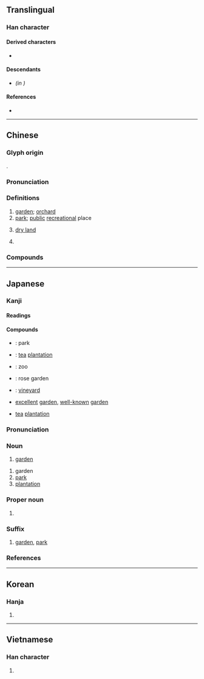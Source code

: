 {{also|园}}
{{character info/new}}
==Translingual==

===Han character===
{{Han char|rn=31|rad=囗|as=10|sn=13|four=60232|canj=WGRV|ids=⿴囗袁}}

====Derived characters====
* {{l|mul|[[薗]], [[𡈤]], [[𬕶]], [[𡑰]], [[𬬎]]}}

====Descendants====
* {{l|mul|[[园]]}} ''(in {{w|simplified Chinese}})''

====References====
* {{Han ref|kx=0220.080|dkj=04818|dj=0451.130|hdz=10723.040|uh=5712|ud=22290|bh=B6E9|bd=46825}}

----

==Chinese==
{{zh-forms|s=园}}

===Glyph origin===
{{Han etym}}
{{Han compound|囗|袁|c1=s|c2=p|t1=fence|ls=psc}}.

===Pronunciation===
{{zh-pron
|m=yuán,er=y
|m-s=
|c=jyun4,jyun4-2
|c-t=
|g=
|h=pfs=yèn
|j=
|md=huòng
|mn=xm,qz,kh,tp,tn,tc,lk,sx,yl,km,mg,hc:hn̂g/zz,yl:hûiⁿ/oân
|mn_note=hn̂g/hûiⁿ - vernacular; oân - literary
|mn-t=hng5
|w=3hhyoe
|x=
|oc=y
|mc=y
|cat=n,pn
}}

===Definitions===
{{zh-hanzi}}

# [[garden]]; [[orchard]]
# [[park]]; [[public]] [[recreational]] place
# {{lb|zh|Min}} [[dry land]]
# {{surname|lang=zh}}

===Compounds===
{{zh-der|園遊會|後園|名園|園區|北海公園|園陵|伊甸園|御花園|庭園植物|圓明園|園子|息影園林|公園|園有桃|七號公園|墳園|庭園|幼稚園病|幼稚園|園妾|市民農園|工業園區|園官|屋頂花園|家園|園藝|園吏|丘園|家庭園藝|孤獨園|園田|大觀園|動物園|園囿|墓園|國家公園|園藝作物|園林|園寢|園圃|園令|園丁|園藝學|兔園冊|兒童樂園|冰河公園|兔園|園地|漏澤園|目不窺園|校園網路|梨園戲|果園|戲園子|灌園食力|桃園結義|清華園|春色滿園|桃園盟|空中花園|田園|科學園區|梁園宴雪|梨園弟子|故園心眼|曲園|林園大道|植物園|校園民歌|田園詩人|田園文學|故園|文園|灞陵園|梁園|田園詩|游園驚夢|海德公園|校園倫理|松柏園|梨園行|樂園|梨園子弟|梨園|校園|林家花園|林園|蔗園|逛花園|隨園詩話|菜園|陵園|菴羅樹園|造園|竹素園|觀光果園|鳥園|醬園|莊園|蘭園|靜明園|羊踏菜園|麗春園|茶園|靜宜園|花園|隨園|頤和園|金谷園|遊園會|莊園制度}}

----

==Japanese==

===Kanji===
{{ja-kanji|grade=2|rs=囗10}}

====Readings====
{{ja-readings
|goon=おん<をん
|kanon=えん<ゑん
|kun=その-
}}

====Compounds====
{{der-top|Compounds}}
* {{ja-r|公園|こうえん}}: park
* {{ja-r|茶園|ちゃえん}}: [[tea]] [[plantation]]
* {{ja-r|動物園|どうぶつえん}}: zoo
* {{ja-r|薔薇園|ばらえん}}: rose garden
* {{ja-r|葡萄園|ぶどうえん}}: [[vineyard]]
* {{ja-r|名園|めいえん}} [[excellent]] [[garden]], [[well-known]] [[garden]]
* {{ja-r|茗園|めいえん}} [[tea]] [[plantation]]
{{der-bottom}}

{{ja-kanjitab|えん|yomi=o}}

===Pronunciation===
{{ja-pron|yomi=kanon|えん|acc=1|acc_ref=DJR}}

===Noun===
{{ja-noun|えん|hhira=ゑん}}

# [[garden]]

{{ja-noun|その}}

# garden
# [[park]]
# [[plantation]]

===Proper noun===
{{ja-pos|その|proper}}

# {{surname|lang=ja|sort=その}}

===Suffix===
{{ja-pos|suffix|えん|hhira=ゑん}}

# [[garden]], [[park]]

===References===
<references/>

----

==Korean==

===Hanja===
{{ko-hanja|hangeul=[[원]]|rv=won|mr=wŏn}}

# {{defn|lang=ko|sort=囗10}}

----

==Vietnamese==

===Han character===
{{vi-hantu|[[viên]], [[vườn]]|rs=囗10}}

# {{defn|lang=vi|sort=囗10}}